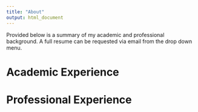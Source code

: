 ---
title: "About"
output: html_document
---
Provided below is a summary of my academic and professional background. A full resume can be requested via email from the drop down menu.

# Academic Experience


# Professional Experience